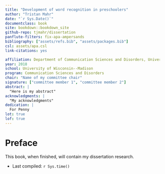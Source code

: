```yaml
--- 
title: "Development of word recognition in preschoolers"
author: "Tristan Mahr"
date: "`r Sys.Date()`"
documentclass: book
site: bookdown::bookdown_site
github-repo: tjmahr/dissertation
panflute-filters: fix-apa-ampersands
bibliography: ["assets/refs.bib", "assets/packages.bib"]
csl: assets/apa.csl
link-citations: yes

affiliation: Department of Communication Sciences and Disorders, University of Wisconsin--Madison
year: 2018
school: University of Wisconsin--Madison
program: Communication Sciences and Disorders
chair: "Name of my committee chair"
signature: ["committee member 1", "committee member 2"]
abstract: |
  "Here is my abstract"
acknowledgments: |
  "My acknowledgments"
dedication: |
  For Penny
lot: true
lof: true
---
```


\frontmatter

# Preface {-}

This book, when finished, will contain my dissertation research. 

- Last compiled: `r Sys.time()`

\mainmatter
